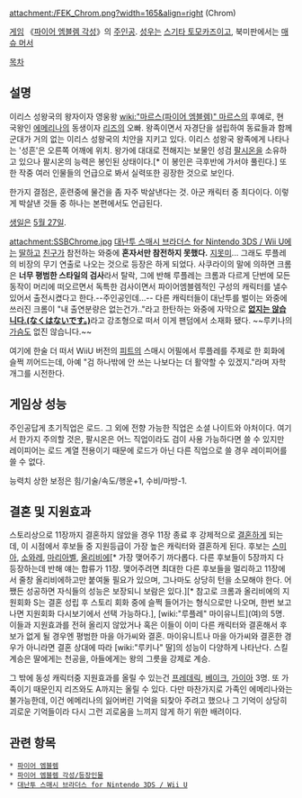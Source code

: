 attachment:/FEK_Chrom.png?width=165&align=right {{{+1 クロム}}} (Chrom)

[[게임]] 《[[파이어 엠블렘 각성]]》의 [[주인공]]. [[성우]]는 [[스기타 토모카즈]]이고, 북미판에서는 [[매슈 머서]]



[[목차]]


== 설명 ==
이리스 성왕국의 왕자이자 영웅왕 [[wiki:"마르스(파이어 엠블렘)" 마르스]]의 후예로, 현 국왕인 [[에메리나]]의 동생이자 [[리즈]]의 오빠. 왕족이면서 자경단을 설립하여 동료들과 함께 군대가 거의 없는 이리스 성왕국의 치안을 지키고 있다. 이리스 성왕국 왕족에게 나타나는 '성흔'은 오른쪽 어깨에 위치. 왕가에 대대로 전해지는 보물인 성검 [[팔시온]]을 소유하고 있으나 팔시온의 능력은 봉인된 상태이다.[* 이 봉인은 극후반에 가서야 풀린다.] 또한 작중 여러 인물들의 언급으로 봐서 실력또한 굉장한 것으로 보인다.

한가지 결점은, 훈련중에 물건을 좀 자주 박살낸다는 것. 아군 캐릭터 중 최다이다. 이렇게 박살낸 것들 중 하나는 본편에서도 언급된다.

[[생일]]은 [[5월 27일]].

attachment:SSBChrome.jpg
[[대난투 스매시 브라더스 for Nintendo 3DS / Wii U]]에는 [[루키나|딸]]하고 [[루플레|친구]]가 참전하는 와중에 '''혼자서만 참전하지 못했다.''' [[지못미]]... 그래도 루플레의 비장의 무기 연출로 나오는 것으로 등장은 하게 되었다. 사쿠라이의 말에 의하면 크롬은 '''너무 평범한 스타일의 검사'''라서 탈락, 그에 반해 루플레는 크롬과 다르게 단번에 모든 동작이 머리에 떠오르면서 독특한 검사이면서 파이어엠블렘적인 구성의 캐릭터를 낼수 있어서 출전시켰다고 한다.--주인공인데...-- 다른 캐릭터들이 대난투를 벌이는 와중에 쓰러진 크롬이 "내 출연분량은 없는건가.."라고 한탄하는 와중에 자막으로 '''[http://dic.pixiv.net/a/なくはないです%E3%80%82 없지는 않습니다.(なくはないです。)]'''라고 강조형으로 떠서 이게 팬덤에서 소재화 됐다. ~~루키나의 [[가슴]]도 없진 않습니다.~~

여기에 한술 더 떠서 WiiU 버전의 [[피트]]의 스매시 어필에서 루플레를 주제로 한 회화에 슬쩍 끼어드는데, 아예 "검 하나밖에 안 쓰는 나보다는 더 활약할 수 있겠지."라며 자학개그를 시전한다.

== 게임상 성능 ==
주인공답게 초기직업은 로드. 그 외에 전향 가능한 직업은 소셜 나이트와 아처이다. 여기서 한가지 주의할 것은, 팔시온은 어느 직업이라도 검이 사용 가능하다면 쓸 수 있지만 레이피어는 로드 계열 전용이기 때문에 로드가 아닌 다른 직업으로 쓸 경우 레이피어를 쓸 수 없다.

능력치 상한 보정은 힘/기술/속도/행운+1, 수비/마방-1.

== 결혼 및 지원효과 ==
스토리상으로 11장까지 결혼하지 않았을 경우 11장 종료 후 강제적으로 [[결혼]]하게 되는데, 이 시점에서 후보들 중 지원등급이 가장 높은 캐릭터와 결혼하게 된다. 후보는 [[스미아]], [[소와레]], [[마리아벨(파이어 엠블렘)|마리아벨]], [[올리비에(파이어 엠블렘)|올리비에]][* 가장 맺어주기 까다롭다. 다른 후보들이 5장까지 다 등장하는데 반해 얘는 합류가 11장. 맺어주려면 최대한 다른 후보들을 멀리하고 11장에서 줄창 올리비에하고만 붙여둘 필요가 있으며, 그나마도 상당히 턴을 소모해야 한다. 어쨌든 성공하면 자식들의 성능은 보장되니 보람은 있다.][* 참고로 크롬과 올리비에의 지원회화 S는 결혼 성립 후 스토리 회화 중에 슬쩍 들어가는 형식으로만 나오며, 한번 보고 나면 지원회화 다시보기에서 선택 가능하다.], [wiki:"루플레" 마이유니트](여)의 5명. 이들과 지원효과를 전혀 올리지 않았거나 혹은 이들이 이미 다른 캐릭터와 결혼해서 후보가 없게 될 경우엔 평범한 마을 아가씨와 결혼. 마이유니트나 마을 아가씨와 결혼한 경우가 아니라면 결혼 상대에 따라 [wiki:"루키나" 딸]의 성능이 다양하게 나타난다. 스킬 계승은 딸에게는 천공을, 아들에게는 왕의 그릇을 강제로 계승.

그 밖에 동성 캐릭터중 지원효과를 올릴 수 있는건 [[프레데릭(파이어 엠블렘)|프레데릭]], [[베이크]], [[가이아(파이어 엠블렘)|가이아]] 3명. 또 가족이기 때문인지 리즈와도 A까지는 올릴 수 있다. 다만 마찬가지로 가족인 에메리나와는 불가능한데, 이건 에메리나의 잃어버린 기억을 되찾아 주려고 했으나 그 기억이 상당히 괴로운 기억들이라 다시 그런 괴로움을 느끼지 않게 하기 위한 배려이다.

== 관련 항목 ==
 * [[파이어 엠블렘]]
 * [[파이어 엠블렘 각성/등장인물]]
 * [[대난투 스매시 브라더스 for Nintendo 3DS / Wii U]]
